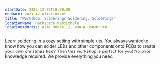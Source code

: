 ```yaml
---
startDate: 2023-12-07T19:00:00
endDate: 2023-12-07T21:00:00
title: "Workshop: Soldering? Soldering. Soldering!"
locationName: Hackspace Rabbithole
locationAddress: Alte Münze 12, 49074 Osnabrück
---
```


Learn soldering in a cozy setting with simple kits.
You always wanted to know how you can solder LEDs and other components onto PCBs to create your own christmas tree?
Then this workshop is perfect for you! No prior knowledge required. We provide everything you need.
